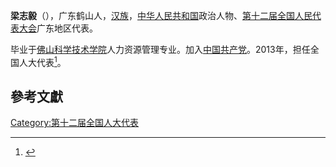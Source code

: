 '''梁志毅'''（{{bd|1972年||}}），广东鹤山人，[[汉族|汉族]]，[[中华人民共和国|中华人民共和国]]政治人物、[[第十二届全国人民代表大会|第十二届全国人民代表大会]]广东地区代表。

毕业于[[佛山科学技术学院|佛山科学技术学院]]人力资源管理专业。加入[[中国共产党|中国共产党]]。2013年，担任全国人大代表<ref>{{cite news|title=全国人大代表信息-梁志毅|url= http://210.82.31.1:8084/delegate/viewDelegate.action?dbid=121904|accessdate=2013-04-05|newspaper=全国人大网|archive-url=https://web.archive.org/web/20160306172944/http://www.npc.gov.cn/delegate/viewDelegate.action?dbid=121904|archive-date=2016-03-06|dead-url=yes}}</ref>。

==參考文獻==
{{reflist}}
{{中国政治人物小作品}}

[[Category:第十二届全国人大代表|Category:第十二届全国人大代表]]